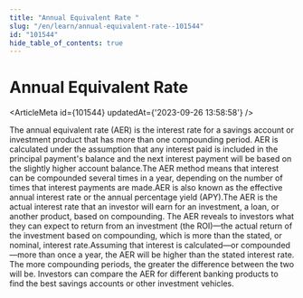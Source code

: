 ```yaml
---
title: "Annual Equivalent Rate "
slug: "/en/learn/annual-equivalent-rate--101544"
id: "101544"
hide_table_of_contents: true
---
```



# Annual Equivalent Rate 

<ArticleMeta id={101544} updatedAt={'2023-09-26 13:58:58'} />
<div className='border-solid border-b border-t-0 my-4 border-[var(--ifm-color-gray-300)]' />

The annual equivalent rate (AER) is the interest rate for a savings account or investment product that has more than one compounding period. AER is calculated under the assumption that any interest paid is included in the principal payment's balance and the next interest payment will be based on the slightly higher account balance.The AER method means that interest can be compounded several times in a year, depending on the number of times that interest payments are made.AER is also known as the effective annual interest rate or the annual percentage yield (APY).The AER is the actual interest rate that an investor will earn for an investment, a loan, or another product, based on compounding. The AER reveals to investors what they can expect to return from an investment (the ROI)—the actual return of the investment based on compounding, which is more than the stated, or nominal, interest rate.Assuming that interest is calculated—or compounded—more than once a year, the AER will be higher than the stated interest rate. The more compounding periods, the greater the difference between the two will be. Investors can compare the AER for different banking products to find the best savings accounts or other investment vehicles.
